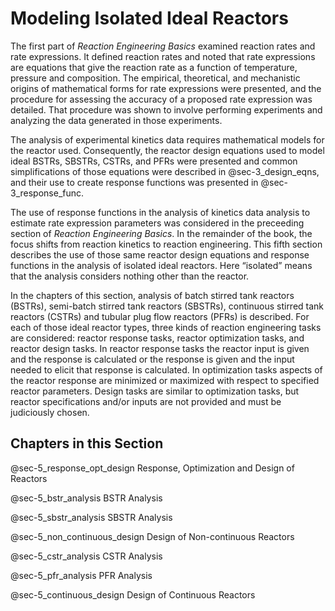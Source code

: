 # Modeling Isolated Ideal Reactors

The first part of *Reaction Engineering Basics* examined reaction rates and rate expressions. It defined reaction rates and noted that rate expressions are equations that give the reaction rate as a function of temperature, pressure and composition. The empirical, theoretical, and mechanistic origins of mathematical forms for rate expressions were presented, and the procedure for assessing the accuracy of a proposed rate expression was detailed. That procedure was shown to involve performing experiments and analyzing the data generated in those experiments.

The analysis of experimental kinetics data requires mathematical models for the reactor used. Consequently, the reactor design equations used to model ideal BSTRs, SBSTRs, CSTRs, and PFRs were presented and common simplifications of those equations were described in @sec-3_design_eqns, and their use to create response functions was presented in @sec-3_response_func. 

The use of response functions in the analysis of kinetics data analysis to estimate rate expression parameters was considered in the preceeding section of *Reaction Engineering Basics*. In the remainder of the book, the focus shifts from reaction kinetics to reaction engineering. This fifth section describes the use of those same reactor design equations and response functions in the analysis of isolated ideal reactors. Here "isolated" means that the analysis considers nothing other than the reactor.

In the chapters of this section, analysis of batch stirred tank reactors (BSTRs), semi-batch stirred tank reactors (SBSTRs), continuous stirred tank reactors (CSTRs) and tubular plug flow reactors (PFRs) is described. For each of those ideal reactor types, three kinds of reaction engineering tasks are considered: reactor response tasks, reactor optimization tasks, and reactor design tasks. In reactor response tasks the reactor input is given and the response is calculated or the response is given and the input needed to elicit that response is calculated. In optimization tasks aspects of the reactor response are minimized or maximized with respect to specified reactor parameters. Design tasks are similar to optimization tasks, but reactor specifications and/or inputs are not provided and must be judiciously chosen.

## Chapters in this Section

@sec-5_response_opt_design Response, Optimization and Design of Reactors

@sec-5_bstr_analysis BSTR Analysis

@sec-5_sbstr_analysis SBSTR Analysis

@sec-5_non_continuous_design Design of Non-continuous Reactors

@sec-5_cstr_analysis CSTR Analysis

@sec-5_pfr_analysis PFR Analysis

@sec-5_continuous_design Design of Continuous Reactors